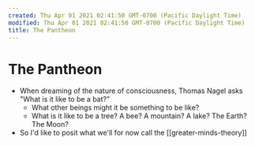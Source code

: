 ```yaml
---
created: Thu Apr 01 2021 02:41:50 GMT-0700 (Pacific Daylight Time)
modified: Thu Apr 01 2021 02:41:50 GMT-0700 (Pacific Daylight Time)
title: The Pantheon
---
```


# The Pantheon

- When dreaming of the nature of consciousness, Thomas Nagel asks "What is it like to be a bat?"
  - What other beings might it be something to be like?
  - What is it like to be a tree? A bee? A mountain? A lake? The Earth? The Moon?
- So I'd like to posit what we'll for now call the [[greater-minds-theory]]
